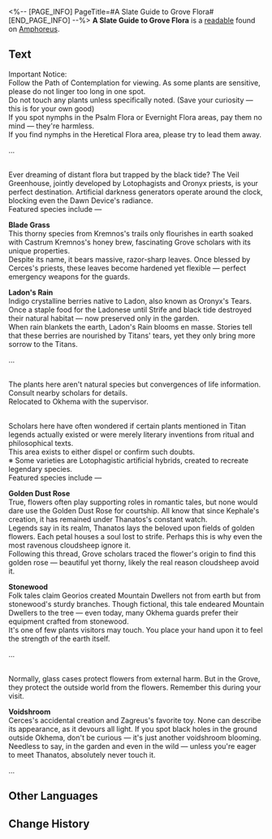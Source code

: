 <%-- [PAGE_INFO]
PageTitle=#A Slate Guide to Grove Flora#
[END_PAGE_INFO] --%>
{{Readable Infobox
|id           = 502
|partIds      = 190826
|title        = 
|image        = Item A Slate Guide to Grove Flora.png
|world        = Amphoreus
|parts        = 1
|author       = <!--to be added-->
|description  = A guidebook to the Grove's plants, curiously written in the style of a tourist guide.
|part1        = A Slate Guide to Grove Flora
|source1      = {{cx|Source missing}}
|characters   = Cerces; Georios; Kephale; Oronyx; Thanatos; Zagreus
|factions     = Okhema
}}
'''A Slate Guide to Grove Flora''' is a [[readable]] found on [[Amphoreus]].
<!--
==Location==
{{Map Embed|<map name>|<marker id>}}
-->
==Text==
Important Notice:<br />
Follow the Path of Contemplation for viewing. As some plants are sensitive, please do not linger too long in one spot.<br />
Do not touch any plants unless specifically noted. (Save your curiosity &mdash; this is for your own good)<br />
If you spot nymphs in the Psalm Flora or Evernight Flora areas, pay them no mind &mdash; they're harmless.<br />
If you find nymphs in the Heretical Flora area, please try to lead them away.

...

{{Size|36|'''Evernight Flora Area'''}}<br />
Ever dreaming of distant flora but trapped by the black tide? The Veil Greenhouse, jointly developed by Lotophagists and Oronyx priests, is your perfect destination. Artificial darkness generators operate around the clock, blocking even the Dawn Device's radiance.<br />
Featured species include &mdash;

'''Blade Grass'''<br />
This thorny species from Kremnos's trails only flourishes in earth soaked with Castrum Kremnos's honey brew, fascinating Grove scholars with its unique properties.<br />
Despite its name, it bears massive, razor-sharp leaves. Once blessed by Cerces's priests, these leaves become hardened yet flexible &mdash; perfect emergency weapons for the guards.

'''Ladon's Rain'''<br />
Indigo crystalline berries native to Ladon, also known as Oronyx's Tears. Once a staple food for the Ladonese until Strife and black tide destroyed their natural habitat &mdash; now preserved only in the garden.<br />
When rain blankets the earth, Ladon's Rain blooms en masse. Stories tell that these berries are nourished by Titans' tears, yet they only bring more sorrow to the Titans.

...

{{Size|36|'''Seed of Life Area'''}}<br />
The plants here aren't natural species but convergences of life information. Consult nearby scholars for details.<br />
Relocated to Okhema with the supervisor.


{{Size|36|'''Psalm Flora Area'''}}<br />
Scholars here have often wondered if certain plants mentioned in Titan legends actually existed or were merely literary inventions from ritual and philosophical texts.<br />
This area exists to either dispel or confirm such doubts.<br />
※ Some varieties are Lotophagistic artificial hybrids, created to recreate legendary species.<br />
Featured species include &mdash;

'''Golden Dust Rose'''<br />
True, flowers often play supporting roles in romantic tales, but none would dare use the Golden Dust Rose for courtship. All know that since Kephale's creation, it has remained under Thanatos's constant watch.<br />
Legends say in its realm, Thanatos lays the beloved upon fields of golden flowers. Each petal houses a soul lost to strife. Perhaps this is why even the most ravenous cloudsheep ignore it.<br />
Following this thread, Grove scholars traced the flower's origin to find this golden rose &mdash; beautiful yet thorny, likely the real reason cloudsheep avoid it.

'''Stonewood'''<br />
Folk tales claim Georios created Mountain Dwellers not from earth but from stonewood's sturdy branches. Though fictional, this tale endeared Mountain Dwellers to the tree &mdash; even today, many Okhema guards prefer their equipment crafted from stonewood.<br />
It's one of few plants visitors may touch. You place your hand upon it to feel the strength of the earth itself.

...

{{Size|36|'''Heretical Flora Area'''}}<br />
Normally, glass cases protect flowers from external harm. But in the Grove, they protect the outside world from the flowers. Remember this during your visit.

'''Voidshroom'''<br />
Cerces's accidental creation and Zagreus's favorite toy. None can describe its appearance, as it devours all light. If you spot black holes in the ground outside Okhema, don't be curious &mdash; it's just another voidshroom blooming.<br />
Needless to say, in the garden and even in the wild &mdash; unless you're eager to meet Thanatos, absolutely never touch it.

...

<!--
==Trivia==
* 
-->
==Other Languages==
{{Other Languages
|en   = A Slate Guide to Grove Flora
|zhs  = 树庭植物的导引石版摘
|zht  = 樹庭植物的導引石版摘
|ja   = 樹庭の植物に関するガイド石版抜粋
|ko   = 나무 정원 식물에 대한 안내 석판 발췌
|es   = Extracto de la guía sobre la flora del Soto
|fr   = Guide sur la flore du Bosquet
|ru   = Атлас-скрижаль растений Рощи
|th   = คู่มือแนะนำ: พืชพันธุ์ในลานพฤกษ์ (บทคัดสรร)
|vi   = Phiến Đá Hướng Dẫn Thực Vật Điện Cây
|de   = Guide zu den Pflanzen im Hain (Auszug)
|id   = Kutipan Prasasti Panduan untuk Tanaman Grove
|pt   = Uma Tabuleta Guia Sobre a Flora do Bosque
}}

==Change History==
{{Change History|3.1}}